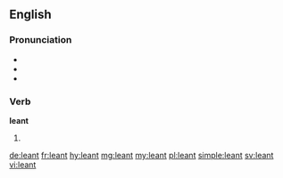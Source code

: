 ==English==
===Pronunciation===
* {{IPA|/ˈlɛnt/|lang=en}}
* {{audio|en-us-leant.ogg|Audio (US)|lang=en}}
* {{homophones|lang=en|lent|Lent}}

===Verb===
'''leant'''

# {{context|chiefly|UK|lang=en}} {{en-past of|lean}}

[[de:leant]]
[[fr:leant]]
[[hy:leant]]
[[mg:leant]]
[[my:leant]]
[[pl:leant]]
[[simple:leant]]
[[sv:leant]]
[[vi:leant]]
